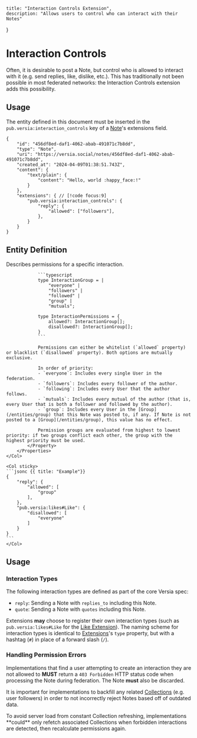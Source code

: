     title: "Interaction Controls Extension",
    description: "Allows users to control who can interact with their Notes"
}

# Interaction Controls

Often, it is desirable to post a Note, but control who is allowed to interact with it (e.g. send replies, like, dislike, etc.). This has traditionally not been possible in most federated networks: the Interaction Controls extension adds this possibility.

## Usage

The entity defined in this document must be inserted in the `pub.versia:interaction_controls` key of a [Note](/entities/note)'s extensions field.

```jsonc {{ title: "Example Usage" }}
{
    "id": "456df8ed-daf1-4062-abab-491071c7b8dd",
    "type": "Note",
    "uri": "https://versia.social/notes/456df8ed-daf1-4062-abab-491071c7b8dd",
    "created_at": "2024-04-09T01:38:51.743Z",
    "content": {
        "text/plain": {
            "content": "Hello, world :happy_face:!"
        }
    },
    "extensions": { // [!code focus:9]
        "pub.versia:interaction_controls": {
            "reply": {
                "allowed": ["followers"],
            },
        }
    }
}
```

## Entity Definition

<Row>
    <Col>
        <Properties>
            <Property name="interaction_type">
                Describes permissions for a specific interaction.

                ```typescript
                type InteractionGroup = |
                    "everyone" |
                    "followers" |
                    "followed" |
                    "group" |
                    "mutuals";

                type InteractionPermissions = {
                    allowed?: InteractionGroup[];
                    disallowed?: InteractionGroup[];
                }
                ```

                Permissions can either be whitelist (`allowed` property) or blacklist (`disallowed` property). Both options are mutually exclusive.

                In order of priority:
                - `everyone`: Includes every single User in the federation.
                - `followers`: Includes every follower of the author.
                - `following`: Includes every User that the author follows.
                - `mutuals`: Includes every mutual of the author (that is, every User that is both a follower and followed by the author).
                - `group`: Includes every User in the [Group](/entities/group) that this Note was posted to, if any. If Note is not posted to a [Group](/entities/group), this value has no effect.

                Permission groups are evaluated from highest to lowest priority: if two groups conflict each other, the group with the highest priority must be used.
            </Property>
        </Properties>
    </Col>

    <Col sticky>
    ```jsonc {{ title: "Example"}}
    {
        "reply": {
            "allowed": [
                "group"
            ],
        },
        "pub.versia:likes#Like": {
            "disallowed": [
                "everyone"
            ]
        }
    }
    ```
    </Col>
</Row>

## Usage

### Interaction Types

The following interaction types are defined as part of the core Versia spec:

- `reply`: Sending a Note with `replies_to` including this Note.
- `quote`: Sending a Note with `quotes` including this Note.

Extensions **may** choose to register their own interaction types (such as `pub.versia:likes#Like` for the [Like Extension](/extensions/likes)). The naming scheme for interaction types is identical to [Extensions](/extensions)'s `type` property, but with a hashtag (`#`) in place of a forward slash (`/`).

### Handling Permission Errors

Implementations that find a user attempting to create an interaction they are not allowed to **MUST** return a `403 Forbidden` HTTP status code when processing the Note during federation. The Note **must** also be discarded.

It is important for implementations to backfill any related [Collections](/structures/collection) (e.g. user followers) in order to not incorrectly reject Notes based off of outdated data.

<Note>
    To avoid server load from constant Collection refreshing, implementations **could** only refetch associated Collections when forbidden interactions are detected, then recalculate permissions again.
</Note>
